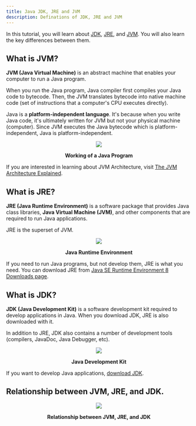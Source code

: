 ```yaml
---
title: Java JDK, JRE and JVM
description: Definations of JDK, JRE and JVM
---
```


 

In this tutorial, you will learn about [JDK](#what-is-jdk), [JRE](#what-is-jre), and [JVM](#what-is-jvm). You will also learn the key differences between them.

## What is JVM?

**JVM (Java Virtual Machine)** is an abstract machine that enables your computer to run a Java program.

When you run the Java program, Java compiler first compiles your Java code to bytecode. Then, the JVM translates bytecode into native machine code (set of instructions that a computer's CPU executes directly).

Java is a **platform-independent language**. It's because when you write Java code, it's ultimately written for JVM but not your physical machine (computer). Since JVM ​executes the Java bytecode which is platform-independent, Java is platform-independent.

<div className="mt-8" />
<div align="center">
<img className="flex-shrink" src="/img/docs/jvm-jre-jdk/1.svg" />

**Working of a Java Program**

</div>

If you are interested in learning about JVM Architecture, visit [The JVM Architecture Explained](https://dzone.com/articles/jvm-architecture-explained).

## What is JRE?

**JRE (Java Runtime Environment)** is a software package that provides Java class libraries, **Java Virtual Machine (JVM)**, and other components that are required to run Java applications.

JRE is the superset of JVM.

<div className="mt-8"/>
<div align="center">
<img className="flex-shrink" src="/img/docs/jvm-jre-jdk/2.svg" />

**Java Runtime Environment**

</div>

If you need to run Java programs, but not develop them, JRE is what you need. You can download JRE from [Java SE Runtime Environment 8 Downloads page](http://www.oracle.com/technetwork/java/javase/downloads/jre8-downloads-2133155.html).

## What is JDK?

**JDK (Java Development Kit)** is a software development kit required to develop applications in Java. When you download JDK, JRE is also downloaded with it.

In addition to JRE, JDK also contains a number of development tools (compilers, JavaDoc, Java Debugger, etc).

<div className="mt-8" />
<div align="center">
  <img className="flex-shrink" src="/img/docs/jvm-jre-jdk/3.svg" />

  **Java Development Kit**

</div>

If you want to develop Java applications, [download JDK](http://www.oracle.com/technetwork/java/javase/downloads/index-jsp-138363.html).

## Relationship between JVM, JRE, and JDK.

<div className="mt-8" />
<div align="center">
  <img className="flex-shrink" src="/img/docs/jvm-jre-jdk/4.svg" />

  **Relationship between JVM, JRE, and JDK**

</div>